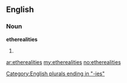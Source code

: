 ==English==

===Noun===
'''etherealities'''

# {{plural of|[[ethereality]]}}

[[Category:English plurals ending in "-ies"]]

[[ar:etherealities]]
[[my:etherealities]]
[[no:etherealities]]